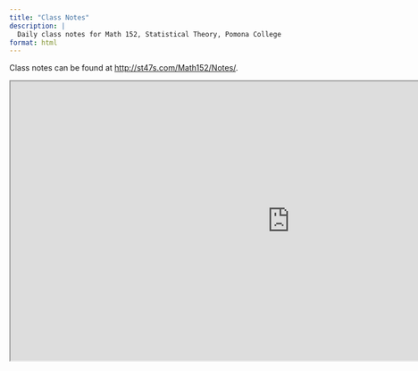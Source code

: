 ```yaml
---
title: "Class Notes"
description: |
  Daily class notes for Math 152, Statistical Theory, Pomona College
format: html
---
```



Class notes can be found at <a href="http://st47s.com/Math152/Notes/" target="_blank">http://st47s.com/Math152/Notes/</a>.

<p>   </p>


:::{.column-page}
<iframe src="https://st47s.com/Math152/Notes/" title="Class Notes for Math 152" width="1000" height="500" data-external="1"></iframe>
:::

